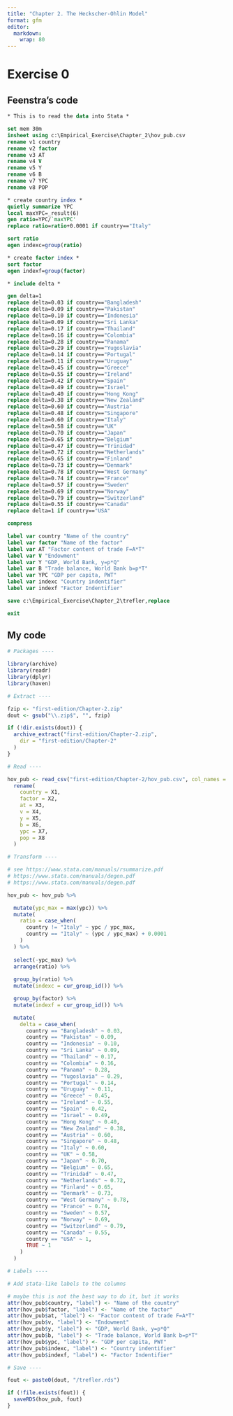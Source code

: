 ```yaml
---
title: "Chapter 2. The Heckscher-Ohlin Model"
format: gfm
editor:
  markdown:
    wrap: 80
---
```


# Exercise 0

## Feenstra's code

```stata
* This is to read the data into Stata *

set mem 30m
insheet using c:\Empirical_Exercise\Chapter_2\hov_pub.csv
rename v1 country
rename v2 factor
rename v3 AT
rename v4 V
rename v5 Y
rename v6 B
rename v7 YPC
rename v8 POP

* create country index *
quietly summarize YPC
local maxYPC=_result(6)
gen ratio=YPC/`maxYPC'
replace ratio=ratio+0.0001 if country=="Italy"

sort ratio
egen indexc=group(ratio)

* create factor index *
sort factor
egen indexf=group(factor)

* include delta *

gen delta=1
replace delta=0.03 if country=="Bangladesh"
replace delta=0.09 if country=="Pakistan"
replace delta=0.10 if country=="Indonesia"
replace delta=0.09 if country=="Sri Lanka"
replace delta=0.17 if country=="Thailand"
replace delta=0.16 if country=="Colombia"
replace delta=0.28 if country=="Panama"
replace delta=0.29 if country=="Yugoslavia"
replace delta=0.14 if country=="Portugal"
replace delta=0.11 if country=="Uruguay"
replace delta=0.45 if country=="Greece"
replace delta=0.55 if country=="Ireland"
replace delta=0.42 if country=="Spain"
replace delta=0.49 if country=="Israel"
replace delta=0.40 if country=="Hong Kong"
replace delta=0.38 if country=="New Zealand"
replace delta=0.60 if country=="Austria"
replace delta=0.48 if country=="Singapore"
replace delta=0.60 if country=="Italy"
replace delta=0.58 if country=="UK"
replace delta=0.70 if country=="Japan"
replace delta=0.65 if country=="Belgium"
replace delta=0.47 if country=="Trinidad"
replace delta=0.72 if country=="Netherlands"
replace delta=0.65 if country=="Finland"
replace delta=0.73 if country=="Denmark"
replace delta=0.78 if country=="West Germany"
replace delta=0.74 if country=="France"
replace delta=0.57 if country=="Sweden"
replace delta=0.69 if country=="Norway"
replace delta=0.79 if country=="Switzerland"
replace delta=0.55 if country=="Canada"
replace delta=1 if country=="USA"

compress

label var country "Name of the country"
label var factor "Name of the factor"
label var AT "Factor content of trade F=A*T"
label var V "Endowment"
label var Y "GDP, World Bank, y=p*Q"
label var B "Trade balance, World Bank b=p*T"
label var YPC "GDP per capita, PWT"
label var indexc "Country indentifier"
label var indexf "Factor Indentifier"

save c:\Empirical_Exercise\Chapter_2\trefler,replace

exit
```

## My code

```r
# Packages ----

library(archive)
library(readr)
library(dplyr)
library(haven)

# Extract ----

fzip <- "first-edition/Chapter-2.zip"
dout <- gsub("\\.zip$", "", fzip)

if (!dir.exists(dout)) {
  archive_extract("first-edition/Chapter-2.zip",
    dir = "first-edition/Chapter-2"
  )
}

# Read ----

hov_pub <- read_csv("first-edition/Chapter-2/hov_pub.csv", col_names = F) %>%
  rename(
    country = X1,
    factor = X2,
    at = X3,
    v = X4,
    y = X5,
    b = X6,
    ypc = X7,
    pop = X8
  )

# Transform ----

# see https://www.stata.com/manuals/rsummarize.pdf
# https://www.stata.com/manuals/degen.pdf
# https://www.stata.com/manuals/degen.pdf

hov_pub <- hov_pub %>%

  mutate(ypc_max = max(ypc)) %>%
  mutate(
    ratio = case_when(
      country != "Italy" ~ ypc / ypc_max,
      country == "Italy" ~ (ypc / ypc_max) + 0.0001
    )
  ) %>%
  
  select(-ypc_max) %>%
  arrange(ratio) %>%
  
  group_by(ratio) %>%
  mutate(indexc = cur_group_id()) %>%

  group_by(factor) %>%
  mutate(indexf = cur_group_id()) %>%

  mutate(
    delta = case_when(
      country == "Bangladesh" ~ 0.03,
      country == "Pakistan" ~ 0.09,
      country == "Indonesia" ~ 0.10,
      country == "Sri Lanka" ~ 0.09,
      country == "Thailand" ~ 0.17,
      country == "Colombia" ~ 0.16,
      country == "Panama" ~ 0.28,
      country == "Yugoslavia" ~ 0.29,
      country == "Portugal" ~ 0.14,
      country == "Uruguay" ~ 0.11,
      country == "Greece" ~ 0.45,
      country == "Ireland" ~ 0.55,
      country == "Spain" ~ 0.42,
      country == "Israel" ~ 0.49,
      country == "Hong Kong" ~ 0.40,
      country == "New Zealand" ~ 0.38,
      country == "Austria" ~ 0.60,
      country == "Singapore" ~ 0.48,
      country == "Italy" ~ 0.60,
      country == "UK" ~ 0.58,
      country == "Japan" ~ 0.70,
      country == "Belgium" ~ 0.65,
      country == "Trinidad" ~ 0.47,
      country == "Netherlands" ~ 0.72,
      country == "Finland" ~ 0.65,
      country == "Denmark" ~ 0.73,
      country == "West Germany" ~ 0.78,
      country == "France" ~ 0.74,
      country == "Sweden" ~ 0.57,
      country == "Norway" ~ 0.69,
      country == "Switzerland" ~ 0.79,
      country == "Canada" ~ 0.55,
      country == "USA" ~ 1,
      TRUE ~ 1
    )
  )

# Labels ----

# Add stata-like labels to the columns

# maybe this is not the best way to do it, but it works
attr(hov_pub$country, "label") <- "Name of the country"
attr(hov_pub$factor, "label") <- "Name of the factor"
attr(hov_pub$at, "label") <- "Factor content of trade F=A*T"
attr(hov_pub$v, "label") <- "Endowment"
attr(hov_pub$y, "label") <- "GDP, World Bank, y=p*Q"
attr(hov_pub$b, "label") <- "Trade balance, World Bank b=p*T"
attr(hov_pub$ypc, "label") <- "GDP per capita, PWT"
attr(hov_pub$indexc, "label") <- "Country indentifier"
attr(hov_pub$indexf, "label") <- "Factor Indentifier"

# Save ----

fout <- paste0(dout, "/trefler.rds")

if (!file.exists(fout)) {
  saveRDS(hov_pub, fout)
}
```
